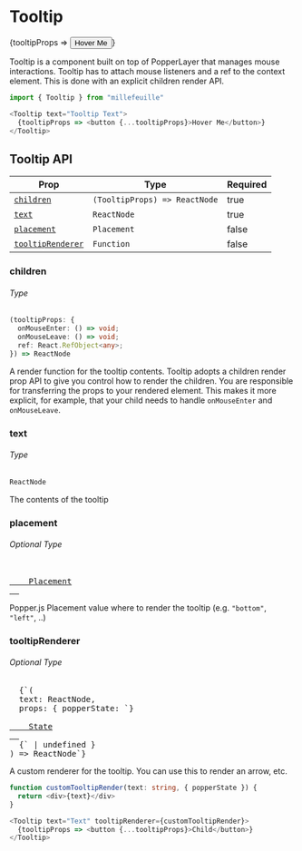 
# Tooltip

<Tooltip text="Tooltip Text">
  {tooltipProps => <button {...tooltipProps}>Hover Me</button>}
</Tooltip>

Tooltip is a component built on top of PopperLayer that manages mouse interactions. Tooltip has to attach mouse listeners and a ref to the context element. This is done with an explicit children render API.

<!-- prettier-ignore -->
```js
import { Tooltip } from "millefeuille"

<Tooltip text="Tooltip Text">
  {tooltipProps => <button {...tooltipProps}>Hover Me</button>}
</Tooltip>
```

## Tooltip API

| Prop                                  | Type                          | Required |
| ------------------------------------- | ----------------------------- | -------- |
| [`children`](#children)               | `(TooltipProps) => ReactNode` | true     |
| [`text`](#text)                       | `ReactNode`                   | true     |
| [`placement`](#placement)             | `Placement`                   | false    |
| [`tooltipRenderer`](#tooltiprenderer) | `Function`                    | false    |

### children

###### Type

<!-- prettier-ignore -->
```typescript
(tooltipProps: {
  onMouseEnter: () => void;
  onMouseLeave: () => void;
  ref: React.RefObject<any>;
}) => ReactNode
```

A render function for the tooltip contents. Tooltip adopts a children render
prop API to give you control how to render the children. You are responsible for
transferring the props to your rendered element. This makes it more explicit,
for example, that your child needs to handle `onMouseEnter` and `onMouseLeave`.

### text

###### Type

```typescript
ReactNode
```

The contents of the tooltip

### placement

###### Optional Type

<pre class="language-typescript">
  <a href="https://github.com/popperjs/popper-core/blob/1c380a42cccc5286786bcd73872f2f5157a99db8/src/enums.js#L41">
    Placement
  </a>
</pre>

Popper.js Placement value where to render the tooltip (e.g. `"bottom"`,
`"left"`, ..)

### tooltipRenderer

###### Optional Type

<pre class="language-typescript">
  {`(
  text: ReactNode,
  props: { popperState: `}
  <a href="https://github.com/popperjs/popper-core/blob/1c380a42cccc5286786bcd73872f2f5157a99db8/src/types.js#L54-L77">
    State
  </a>
  {` | undefined }
) => ReactNode`}
</pre>

A custom renderer for the tooltip. You can use this to render an arrow, etc.

<!-- prettier-ignore -->
```typescript
function customTooltipRender(text: string, { popperState }) {
  return <div>{text}</div>
}

<Tooltip text="Text" tooltipRenderer={customTooltipRender}>
  {tooltipProps => <button {...tooltipProps}>Child</button>}
</Tooltip>
```
